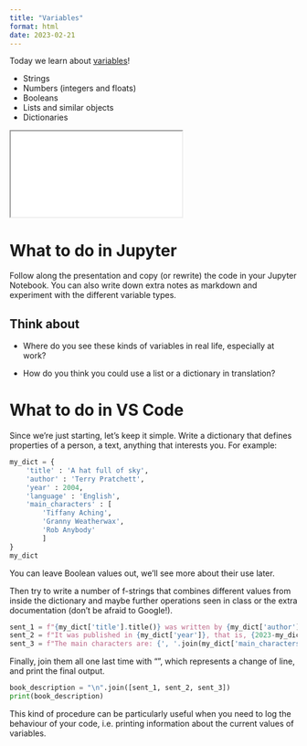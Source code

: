 ```yaml
---
title: "Variables"
format: html
date: 2023-02-21
---
```



Today we learn about [variables](../slides/variables.qmd){target="_blank"}!

- Strings
- Numbers (integers and floats)
- Booleans
- Lists and similar objects
- Dictionaries

<div>
```{=html}
<iframe class="slide-deck" src="../slides/variables.html"></iframe>
```
</div>


# What to do in Jupyter

Follow along the presentation and copy (or rewrite) the code in your Jupyter Notebook. You can also write down extra notes as markdown and experiment with the different variable types.

## Think about

- Where do you see these kinds of variables in real life, especially at work?

- How do you think you could use a list or a dictionary in translation?

# What to do in VS Code

Since we're just starting, let's keep it simple. Write a dictionary that defines properties of a person, a text, anything that interests you. For example:

```python
my_dict = {
    'title' : 'A hat full of sky',
    'author' : 'Terry Pratchett',
    'year' : 2004,
    'language' : 'English',
    'main_characters' : [
        'Tiffany Aching',
        'Granny Weatherwax',
        'Rob Anybody'
        ]
}
my_dict
```

You can leave Boolean values out, we'll see more about their use later.

Then try to write a number of f-strings that combines different values from inside the dictionary and maybe further operations seen in class or the extra documentation (don't be afraid to Google!).

```python
sent_1 = f"{my_dict['title'].title()} was written by {my_dict['author'].title()} in {my_dict['language']}."
sent_2 = f"It was published in {my_dict['year']}, that is, {2023-my_dict['year']} years ago."
sent_3 = f"The main characters are: {', '.join(my_dict['main_characters'])}."
```

Finally, join them all one last time with "\n", which represents a change of line, and print the final output.

```python
book_description = "\n".join([sent_1, sent_2, sent_3])
print(book_description)
```

This kind of procedure can be particularly useful when you need to log the behaviour of your code, i.e. printing information about the current values of variables.
